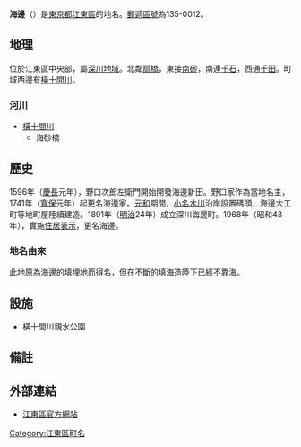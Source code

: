 {{Pathnav|日本|東京都|[[江東區_(東京都)|江東區]]|'''海邊'''|hide=y|frame=1}}
{{Infobox Settlement
|official_name = 海邊
|native_name =
|settlement_type = [[町|町]]
|image_skyline =
|imagesize =
|image_caption =
|image_flag =
|image_seal =
| image_map =
| map_caption =
|subdivision_type = [[國家|國家]]
|subdivision_name = [[File:Flag_of_Japan.svg|border]] [[日本|日本]]
|subdivision_type1 = [[都道府縣|都道府縣]]
|subdivision_name1 = [[File:Flag_of_Tokyo_Prefecture.svg|25px]] [[東京都|東京都]]
|subdivision_type2 = [[東京都區部|特別區]]
|subdivision_name2 = [[File:Flag_of_Koto,_Tokyo.svg|25px]] [[江東區_(東京都)|江東區]]
|established_title =
|established_date =
|government_type =
|leader_title =
|leader_name =
|area_magnitude =
|area_total_sq_mi =
|area_total_km2 =
|area_land_sq_mi =
|area_land_km2 =
|area_urban_sq_mi =
|area_urban_km2 =
|area_metro_km2 =
|area_metro_sq_mi =
|population_as_of= 2013年（平成25年）8月1日
|population_footnotes =
|population_total = 1665<ref>[http://www.city.koto.lg.jp/profile/koto/5353/15817/file/H25.8.pdf 江東区の世帯と人口（住民基本台帳による） 区民部区民課 平成25年8月1日現在]{{dead link|date=2018年1月 |bot=InternetArchiveBot |fix-attempted=yes }}</ref>
|population_urban =
|population_metro =
|population_density_sq_mi =
|population_density_km2 =
| timezone = [[日本標準時間|JST]]
| utc_offset = +9
|timezone_DST =
|utc_offset_DST =
|latd=|latm=|lats=|latNS=
|longd=|longm=|longs=|longEW=
|elevation_footnotes=
|elevation_m =
|elevation_ft =
|postal_code_type = [[郵遞區號|郵遞區號]]
|postal_code = 135-0012
|area_code =
|website =
|footnotes =
}}
'''海邊'''（{{jpn|j=海辺|hg=うみべ|rm=Umibe|f=y}}）是[[東京都|東京都]][[江東區_(東京都)|江東區]]的地名。[[郵遞區號|郵遞區號]]為135-0012。

== 地理 ==
位於江東區中央部，屬[[深川區|深川地域]]。北鄰[[扇橋|扇橋]]，東接[[南砂|南砂]]，南連[[千石_(江東區)|千石]]，西通[[千田_(江東區)|千田]]。町域西邊有[[橫十間川|橫十間川]]。

=== 河川 ===
* [[橫十間川|橫十間川]]
** 海砂橋

== 歷史 ==
1596年（[[慶長|慶長]]元年），野口次郎左衛門開始開發海邊新田。野口家作為當地名主，1741年（[[寬保|寬保]]元年）起更名海邊家。[[元和_(日本)|元和]]期間，[[小名木川|小名木川]]沿岸設置碼頭，海邊大工町等地町屋陸續建造。1891年（[[明治|明治]]24年）成立深川海邊町。1968年（昭和43年），實施[[住居表示|住居表示]]，更名海邊。

=== 地名由來 ===
此地原為海邊的填埋地而得名，但在不斷的填海造陸下已經不靠海。

== 設施 ==
* 橫十間川親水公園

== 備註 ==
{{reflist}}

== 外部連結 ==
* [http://www.city.koto.lg.jp/index.html 江東區官方網站] {{Wayback|url=http://www.city.koto.lg.jp/index.html |date=20130731122318 }}

{{江東區的町名}}
{{DEFAULTSORT:Umibe}}
[[Category:江東區町名|Category:江東區町名]]
